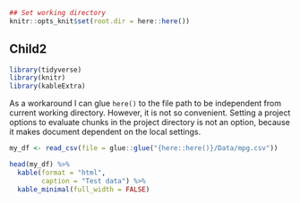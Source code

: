 ```r
## Set working directory
knitr::opts_knit$set(root.dir = here::here())
```

## Child2

```r
library(tidyverse)
library(knitr)
library(kableExtra)
```


As a workaround I can glue `here()` to the file path to be independent from current working directory. However, it is not so convenient. Setting a project options to evaluate chunks in the project directory is not an option, because it makes document dependent on the local settings.
```r
my_df <- read_csv(file = glue::glue("{here::here()}/Data/mpg.csv"))

head(my_df) %>%
  kable(format = "html",
        caption = "Test data") %>%
  kable_minimal(full_width = FALSE)
```